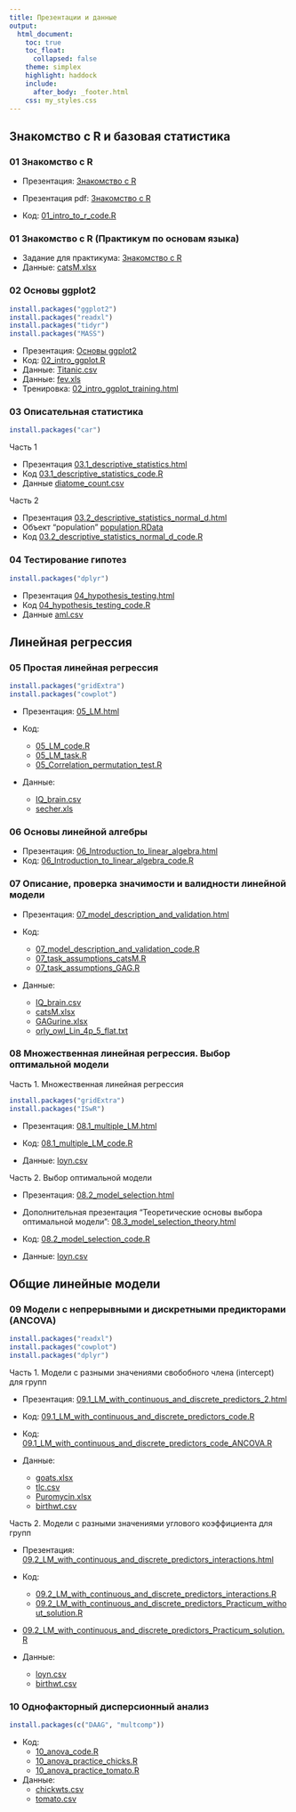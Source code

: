 ```yaml
---
title: Презентации и данные
output:
  html_document:
    toc: true
    toc_float:
      collapsed: false
    theme: simplex
    highlight: haddock
    include:
      after_body: _footer.html
    css: my_styles.css
---
```


## Знакомство с R и базовая статистика

### 01 Знакомство с R

- Презентация: [Знакомство с R](01_intro_to_r.html)
- Презентация pdf: [Знакомство с R](01_intro_to_r.pdf)

- Код: [01_intro_to_r_code.R](01_intro_to_r_code.R)

### 01 Знакомство с R (Практикум по основам языка)

- Задание для практикума: [Знакомство с R](01_intro_to_r_practice.html)
- Данные: [catsM.xlsx](data/catsM.xlsx)



### 02 Основы ggplot2

```r
install.packages("ggplot2")
install.packages("readxl")
install.packages("tidyr")
install.packages("MASS")
```

- Презентация: [Основы ggplot2](02_intro_ggplot.html)
- Код: [02_intro_ggplot.R](02_intro_ggplot.R)
- Данные: [Titanic.csv](data/Titanic.csv)
- Данные: [fev.xls](data/fev.xls)
- Тренировка: [02_intro_ggplot_training.html](02_intro_ggplot_training.html)



### 03 Описательная статистика

```r
install.packages("car")
```

Часть 1

- Презентация [03.1_descriptive_statistics.html](03.1_descriptive_statistics.html)
- Код [03.1_descriptive_statistics_code.R](03.1_descriptive_statistics_code.R)
- Данные [diatome_count.csv](data/diatome_count.csv)

Часть 2

- Презентация [03.2_descriptive_statistics_normal_d.html](03.2_descriptive_statistics_normal_d_version_2023.html)
- Объект "population" [population.RData](data/population.RData)    
- Код [03.2_descriptive_statistics_normal_d_code.R](03.2_descriptive_statistics_normal_d_code.R)


### 04 Тестирование гипотез

```r
install.packages("dplyr")
```


- Презентация [04_hypothesis_testing.html](04_hypothesis_testing_version_2023.html)
- Код [04_hypothesis_testing_code.R](04_hypothesis_testing_code.R)
- Данные [aml.csv](data/aml.csv)


## Линейная регрессия

### 05 Простая линейная регрессия

```r
install.packages("gridExtra")
install.packages("cowplot")
```

- Презентация: [05_LM.html](05_LM.html)

- Код:
    + [05_LM_code.R](05_LM_code.R)
    + [05_LM_task.R](05_LM_task.R)
    + [05_Correlation_permutation_test.R](05_Correlation_permutation_test.R)

- Данные:
    + [IQ_brain.csv](data/IQ_brain.csv)
    + [secher.xls](data/secher.xls)


### 06 Основы линейной алгебры

- Презентация: [06_Introduction_to_linear_algebra.html](06_intro_to_linear_algebra.html)
- Код: [06_Introduction_to_linear_algebra_code.R](06_intro_to_linear_algebra_code.R)

### 07 Описание, проверка значимости и валидности линейной модели

- Презентация: [07_model_description_and_validation.html](07_model_description_and_validation.html)

- Код:
    + [07_model_description_and_validation_code.R](07_model_description_and_validation_code.R)
    + [07_task_assumptions_catsM.R](07_task_assumptions_catsM.R)
    + [07_task_assumptions_GAG.R](07_task_assumptions_GAG.R)
- Данные:
    + [IQ_brain.csv](data/IQ_brain.csv)
    + [catsM.xlsx](data/catsM.xlsx)
    + [GAGurine.xlsx](data/GAGurine.xlsx)
    + [orly_owl_Lin_4p_5_flat.txt](data/orly_owl_Lin_4p_5_flat.txt)

### 08 Множественная линейная регрессия. Выбор оптимальной модели

Часть 1. Множественная линейная регрессия

```r
install.packages("gridExtra")
install.packages("ISwR")
```

- Презентация: [08.1_multiple_LM.html](08.1_multiple_LM.html)

- Код: [08.1_multiple_LM_code.R](08.1_multiple_LM_code.R)
- Данные: [loyn.csv](data/loyn.csv)

Часть 2. Выбор оптимальной модели

- Презентация: [08.2_model_selection.html](08.2_model_selection.html)


- Дополнительная презентация "Теоретические основы выбора оптимальной модели": [08.3_model_selection_theory.html](08.2_model_selection.html)

- Код: [08.2_model_selection_code.R](08.2_model_selection_code.R)
- Данные: [loyn.csv](data/loyn.csv)

## Общие линейные модели

### 09 Модели с непрерывными и дискретными предикторами (ANCOVA)

```r
install.packages("readxl")
install.packages("cowplot")
install.packages("dplyr")
```

Часть 1. Модели с разными значениями свобобного члена (intercept) для групп

- Презентация: [09.1_LM_with_continuous_and_discrete_predictors_2.html](09.1_LM_with_continuous_and_discrete_predictors_2.html)

- Код: [09.1_LM_with_continuous_and_discrete_predictors_code.R](09.1_LM_with_continuous_and_discrete_predictors_code_2.R)
- Код: [09.1_LM_with_continuous_and_discrete_predictors_code_ANCOVA.R](09.1_LM_with_continuous_and_discrete_predictors_code_ANCOVA.R)
- Данные:
    + [goats.xlsx](data/goats.xlsx)
    + [tlc.csv](data/tlc.csv)
    + [Puromycin.xlsx](data/Puromycin.xlsx)
    + [birthwt.csv](data/birthwt.csv)

Часть 2. Модели с разными значениями углового коэффициента для групп

- Презентация: [09.2_LM_with_continuous_and_discrete_predictors_interactions.html](09.2_LM_with_continuous_and_discrete_predictors_interactions.html)

- Код:
    + [09.2_LM_with_continuous_and_discrete_predictors_interactions.R](09.2_LM_with_continuous_and_discrete_predictors_interactions.R)
    + [09.2_LM_with_continuous_and_discrete_predictors_Practicum_without_solution.R](09.2_LM_with_continuous_and_discrete_predictors_Practicum_without_solution.R)

+ [09.2_LM_with_continuous_and_discrete_predictors_Practicum_solution.R](09.2_LM_with_continuous_and_discrete_predictors_Practicum.R)

- Данные:
    + [loyn.csv](data/loyn.csv)
    + [birthwt.csv](data/birthwt.csv)


### 10 Однофакторный дисперсионный анализ

```r
install.packages(c("DAAG", "multcomp"))
```

<!-- - Презентация: [10_anova.html](10_anova.html) -->
- Код:
    + [10_anova_code.R](10_anova_code.R)
    + [10_anova_practice_chicks.R](10_anova_practice_chicks.R)
    + [10_anova_practice_tomato.R](10_anova_practice_tomato.R)
- Данные:
    + [chickwts.csv](data/chickwts.csv)
    + [tomato.csv](data/tomato.csv)

<!-- ### 11 Многофакторный дисперсионный анализ -->

<!-- - Презентация: [11_two-way_anova_and_interactions.html](11_two-way_anova_and_interactions.html) -->
<!-- - Код: -->
<!--     + [11_two-way_anova_and_interactions_code.R](11_two-way_anova_and_interactions_code.R) -->
<!--     + [11_two-way_anova_practice_ants.R](11_two-way_anova_practice_ants.R) -->
<!--     + [11_two-way_anova_practice_rice.R](11_two-way_anova_practice_rice.R) -->
<!-- - Данные: -->
<!--     + [hall.csv](data/hall.csv) -->
<!--     + [rice.csv](data/rice.csv) -->
<!--     + [SandwichAnts.csv](data/SandwichAnts.csv) -->


<!-- ## Обобщенные линейные модели (GLM) -->

<!-- ### 12 GLM для нормально распределенных данных -->

<!-- - Презентация: [12_GLM_gaussian.html](12_GLM_gaussian.html) -->
<!-- - Код: -->
<!--     + [12_GLM_gaussian_code.R](12_GLM_gaussian_code.R) -->
<!--     + [12_GLM_gaussian_practice_birds.R](12_GLM_gaussian_practice_birds.R) -->
<!--     + [12_GLM_gaussian_practice_cystfibr.R](12_GLM_gaussian_practice_cystfibr.R) -->

<!-- ### 13 GLM для счетных данных -->

<!-- ```{r eval=FALSE} -->
<!-- install.packages("AER") -->
<!-- ``` -->

<!-- - Презентация: [13_GLM_count.html](13_GLM_count.html) -->
<!-- - Код: [13_GLM_count_code.R](13_GLM_count_code.R) -->
<!-- - Данные: [Pollinators_Montero-Castano, Vila, 2015.xlsx](data/Pollinators_Montero-Castano, Vila, 2015.xlsx) -->
<!-- - Код задания: [13_GLM_count_practice.R](13_GLM_count_practice.R) -->
<!-- - Примерное решение: -->
<!-- [13_GLM_count_practice_solution.R](13_GLM_count_practice_solution.R) -->

<!-- ### 14 GLM для бинарных данных (=логистическая регрессия) -->

<!-- ```{r eval=FALSE} -->
<!-- install.packages(c("ISwR", "cowplot")) -->
<!-- install.packages("catdata") -->
<!-- ``` -->

<!-- - Презентация: [14_GLM_binary.pdf](14_GLM_binary.pdf) -->

<!-- - Код: [14_GLM_binary_code.R](14_GLM_binary_code.R) -->
<!-- - Задание: [14_GLM_binary_training.R](14_GLM_binary_training.R) -->

<!-- - Данные: -->
<!--     + [aster_mussel.csv](data/aster_mussel.csv) -->
<!--     + [polis.csv](data/polis.csv) -->
<!--     + [ICU.csv](data/ICU.csv) -->


<!-- ## Смешанные модели (GLMM) -->

<!-- ### 15 GLMM для нормально-распределенных данных -->

<!-- ```{r eval=FALSE} -->
<!-- install.packages(c("lme4", "pbkrtest")) -->
<!-- ``` -->

<!-- - Презентация: -->
<!--     + [15.1_GLMM_gaussian_random_intercept_slope.html](15.1_GLMM_gaussian_random_intercept_slope.html) -->
<!--     + [15.2_GLMM_gaussian_nested.html](15.2_GLMM_gaussian_nested.html) -->

<!-- - Код: -->
<!--     + [15.1_GLMM_gaussian_random_intercept_slope_code.R](15.1_GLMM_gaussian_random_intercept_slope_code.R) -->
<!--     + [15.2_GLMM_gaussian_nested_code.R](15.2_GLMM_gaussian_nested_code.R) -->
<!-- - Данные: [Grazing_native_plants_Gennet_et_al._2017_S1.xlsx](data/Grazing_native_plants_Gennet_et_al._2017_S1.xlsx) -->
<!-- - Задание: -->
<!--     + Код: [15.GLMM_gaussian_choccake_practice.R](15.GLMM_gaussian_choccake_practice.R) -->
<!--     + Данные: [choccake.csv](data/choccake.csv) -->

<!--     + Решение (частичное): [15.GLMM_gaussian_choccake_solution.R](15.GLMM_gaussian_choccake_solution.R) -->

<!-- - Демонстрация LRT при помощи бутстрепа: [15.1_GLMM_gaussian_bootstrap_demo_sleepstudy.R](15.1_GLMM_gaussian_bootstrap_demo_sleepstudy.R) -->


<!-- ### 16 Моделирование структуры дисперсии в смешанных моделях -->

<!-- - Презентация: [16_variance_structure.pdf](16_variance_structure.pdf) -->
<!-- - Код: [16_variance_structure_code.R](16_variance_structure_code.R) -->
<!-- - Код: [16_variance_structure_code_practice.R](16_variance_structure_code_practice.R) -->
<!-- - Данные: -->
<!--     + [mussel_juv_ad.csv](data/mussel_juv_ad.csv) -->

<!-- ```{r eval=FALSE} -->
<!-- install.packages("faraway") -->
<!-- ``` -->



<!-- ### 17 GLMM для счетных данных -->

<!-- - Презентация: [17_GLMM_count.html](17_GLMM_count.html) -->

<!-- - Код: -->
<!--     + [17_GLMM_count_code.R](17_GLMM_count_code.R) -->
<!--     + Задание [17_GLMM_count_Ants_practice.R](17_GLMM_count_Ants_practice.R) -->

<!-- + Решение [17_GLMM_count_Ants_practice_solution.R](17_GLMM_count_Ants_practice_solution.R) -->

<!-- - Данные: -->
<!--     + [Roulin_Bersier_2007_Owls.csv](data/Roulin_Bersier_2007_Owls.csv) -->
<!--     + [Morris_2015_Ants.xlsx](data/Morris_2015_Ants.xlsx) -->

<!-- ### 18 GLMM для бинарных данных -->

<!-- ```{r eval=FALSE} -->
<!-- install.packages(c("MASS", "glmmML", "lme4")) -->
<!-- install.packages("performance") -->
<!-- install.packages("partR2") -->
<!-- install.packages("blmeco") -->


<!-- ``` -->

<!-- - Презентация: [18_GLMM_binary.pdf](18_GLMM_binary.pdf) -->

<!-- - Старая презентация, в которой есть разбор самостоятельной работы про балянусов: [15_GLMM_binary_old_presentaton.html](15_GLMM_binary_old_presentaton.html) -->



<!-- - Код: [18_GLMM_binary_code.R](18_GLMM_binary_code.R) -->
<!-- - Данные: -->
<!--     + [aster_mussel_full.csv](data/aster_mussel_full.csv) -->
<!--     + [aster_mussel.csv](data/aster_mussel.csv) -->
<!--     + [myt_gen_morph.csv](data/myt_gen_morph.csv) -->
<!--     + [Yakovis2.csv](data/Yakovis2.csv) -->
